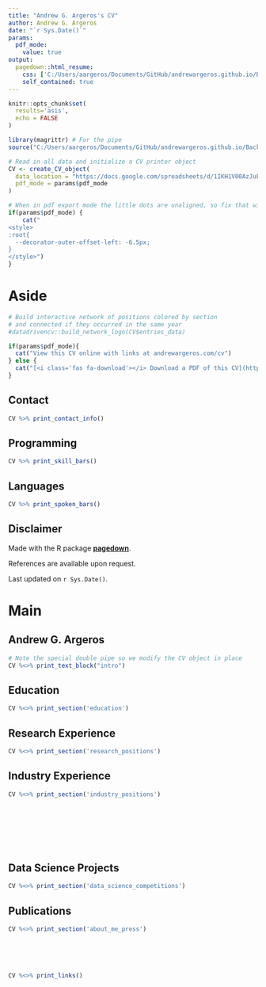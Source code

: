 ```yaml
---
title: "Andrew G. Argeros's CV"
author: Andrew G. Argeros
date: "`r Sys.Date()`"
params:
  pdf_mode:
    value: true
output:
  pagedown::html_resume:
    css: ['C:/Users/aargeros/Documents/GitHub/andrewargeros.github.io/Back End Code/dd_cv.css', 'resume']
    self_contained: true
---
```


```r
knitr::opts_chunk$set(
  results='asis', 
  echo = FALSE
)

library(magrittr) # For the pipe
source("C:/Users/aargeros/Documents/GitHub/andrewargeros.github.io/Back End Code/cv_printing_functions.r")

# Read in all data and initialize a CV printer object
CV <- create_CV_object(
  data_location = "https://docs.google.com/spreadsheets/d/1IKH1V00AzJuF0vuKcjdQx_4N7e7apqaQv9jBzubm2vA/edit?usp=sharing",  
  pdf_mode = params$pdf_mode
)

```


```r
# When in pdf export mode the little dots are unaligned, so fix that with some conditional CSS.
if(params$pdf_mode) {
    cat("
<style>
:root{
  --decorator-outer-offset-left: -6.5px;
}
</style>")
}
```


Aside
================================================================================

```r
# Build interactive network of positions colored by section
# and connected if they occurred in the same year
#datadrivencv::build_network_logo(CV$entries_data)
```


```r
if(params$pdf_mode){
  cat("View this CV online with links at andrewargeros.com/cv")
} else {
  cat("[<i class='fas fa-download'></i> Download a PDF of this CV](https://github.com/andrewargeros/andrewargeros.github.io/raw/master/argeros_cv.pdf)")
}
```

Contact {#contact}
--------------------------------------------------------------------------------

```r
CV %>% print_contact_info()
```



Programming {#skills}
--------------------------------------------------------------------------------

```r
CV %>% print_skill_bars()
```


Languages {#lskills}
--------------------------------------------------------------------------------

```r
CV %>% print_spoken_bars()
```

Disclaimer {#disclaimer}
--------------------------------------------------------------------------------

Made with the R package [**pagedown**](https://github.com/rstudio/pagedown).

References are available upon request.

Last updated on `r Sys.Date()`.



Main
================================================================================

Andrew G. Argeros {#title}
--------------------------------------------------------------------------------

```r
# Note the special double pipe so we modify the CV object in place
CV %<>% print_text_block("intro") 
```



Education {data-icon=graduation-cap data-concise=true}
--------------------------------------------------------------------------------

```r
CV %<>% print_section('education')
```



Research Experience {data-icon=laptop}
--------------------------------------------------------------------------------

```r
CV %<>% print_section('research_positions')
```



Industry Experience {data-icon=suitcase}
--------------------------------------------------------------------------------

```r
CV %<>% print_section('industry_positions')
```

<!-- These breaks just force a new page so section doesnt get cut off -->
<br>
<br>
<br>
<br>
<br>

Data Science Projects {data-icon=chart-line}
--------------------------------------------------------------------------------

```r
CV %<>% print_section('data_science_competitions')
```



Publications {data-icon=newspaper}
--------------------------------------------------------------------------------

```r
CV %<>% print_section('about_me_press')
```

<br>
<br>
<br>

```r
CV %<>% print_links()
```

